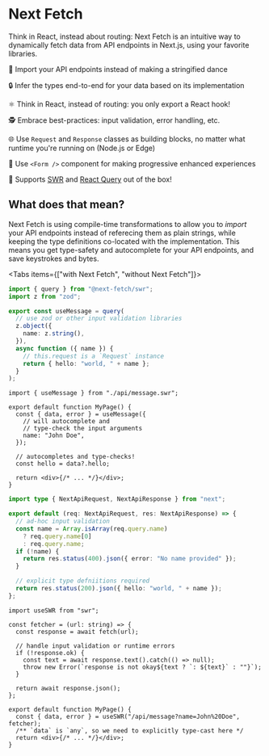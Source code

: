 
# Next Fetch

Think in React, instead about routing: Next Fetch is an intuitive way to dynamically fetch data from API endpoints in Next.js, using your favorite libraries.

💃 Import your API endpoints instead of making a stringified dance

🔒 Infer the types end-to-end for your data based on its implementation

⚛ Think in React, instead of routing: you only export a React hook!

🕵 Embrace best-practices: input validation, error handling, etc.

🌐 Use `Request` and `Response` classes as building blocks, no matter what runtime you're running on (Node.js or Edge)

📝 Use `<Form />` component for making progressive enhanced experiences

🤯 Supports [SWR](./swr) and [React Query](./react-query) out of the box!

## What does that mean?

Next Fetch is using compile-time transformations to allow you to _import_ your API endpoints instead of referecing them as plain strings, while keeping the type definitions co-located with the implementation. This means you get type-safety and autocomplete for your API endpoints, and save keystrokes and bytes.

<Tabs items={["with Next Fetch", "without Next Fetch"]}>
<Tab>

```ts filename="pages/api/message.swr.ts"
import { query } from "@next-fetch/swr";
import z from "zod";

export const useMessage = query(
  // use zod or other input validation libraries
  z.object({
    name: z.string(),
  }),
  async function ({ name }) {
    // this.request is a `Request` instance
    return { hello: "world, " + name };
  }
);
```

```tsx filename="pages/index.tsx"
import { useMessage } from "./api/message.swr";

export default function MyPage() {
  const { data, error } = useMessage({
    // will autocomplete and
    // type-check the input arguments
    name: "John Doe",
  });

  // autocompletes and type-checks!
  const hello = data?.hello;

  return <div>{/* ... */}</div>;
}
```

</Tab>

<Tab>

```ts filename="pages/api/message.ts"
import type { NextApiRequest, NextApiResponse } from "next";

export default (req: NextApiRequest, res: NextApiResponse) => {
  // ad-hoc input validation
  const name = Array.isArray(req.query.name)
    ? req.query.name[0]
    : req.query.name;
  if (!name) {
    return res.status(400).json({ error: "No name provided" });
  }

  // explicit type defniitions required
  return res.status(200).json({ hello: "world, " + name });
};
```

```tsx filename="pages/index.tsx"
import useSWR from "swr";

const fetcher = (url: string) => {
  const response = await fetch(url);

  // handle input validation or runtime errors
  if (!response.ok) {
    const text = await response.text().catch(() => null);
    throw new Error(`response is not okay${text ? `: ${text}` : ""}`);
  }

  return await response.json();
};

export default function MyPage() {
  const { data, error } = useSWR("/api/message?name=John%20Doe", fetcher);
  /** `data` is `any`, so we need to explicitly type-cast here */
  return <div>{/* ... */}</div>;
}
```

</Tab>
</Tabs>
